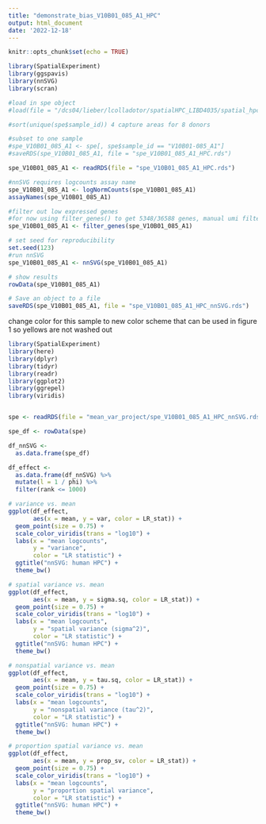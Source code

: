 ```yaml
---
title: "demonstrate_bias_V10B01_085_A1_HPC"
output: html_document
date: '2022-12-18'
---
```


```r
knitr::opts_chunk$set(echo = TRUE)
```

```r

library(SpatialExperiment)
library(ggspavis)
library(nnSVG)
library(scran)

#load in spe object
#load(file = "/dcs04/lieber/lcolladotor/spatialHPC_LIBD4035/spatial_hpc/processed-data/02_build_spe/spe_transform.Rdata")

#sort(unique(spe$sample_id)) 4 capture areas for 8 donors

#subset to one sample
#spe_V10B01_085_A1 <- spe[, spe$sample_id == "V10B01-085_A1"]
#saveRDS(spe_V10B01_085_A1, file = "spe_V10B01_085_A1_HPC.rds")

spe_V10B01_085_A1 <- readRDS(file = "spe_V10B01_085_A1_HPC.rds")

#nnSVG requires logcounts assay name
spe_V10B01_085_A1 <- logNormCounts(spe_V10B01_085_A1)
assayNames(spe_V10B01_085_A1)

#filter out low expressed genes
#for now using filter_genes() to get 5348/36588 genes, manual umi filter gives 13162/36588 genes
spe_V10B01_085_A1 <- filter_genes(spe_V10B01_085_A1)

# set seed for reproducibility
set.seed(123)
#run nnSVG
spe_V10B01_085_A1 <- nnSVG(spe_V10B01_085_A1)

# show results
rowData(spe_V10B01_085_A1)

# Save an object to a file
saveRDS(spe_V10B01_085_A1, file = "spe_V10B01_085_A1_HPC_nnSVG.rds")

```

change color for this sample to new color scheme that can be used in figure 1 so yellows are not washed out

```r

library(SpatialExperiment)
library(here)
library(dplyr)
library(tidyr)
library(readr)
library(ggplot2)
library(ggrepel)
library(viridis)


spe <- readRDS(file = "mean_var_project/spe_V10B01_085_A1_HPC_nnSVG.rds")

spe_df <- rowData(spe)

df_nnSVG <- 
  as.data.frame(spe_df)

df_effect <- 
  as.data.frame(df_nnSVG) %>% 
  mutate(l = 1 / phi) %>% 
  filter(rank <= 1000)

# variance vs. mean
ggplot(df_effect, 
       aes(x = mean, y = var, color = LR_stat)) + 
  geom_point(size = 0.75) + 
  scale_color_viridis(trans = "log10") + 
  labs(x = "mean logcounts", 
       y = "variance", 
       color = "LR statistic") + 
  ggtitle("nnSVG: human HPC") + 
  theme_bw()

# spatial variance vs. mean
ggplot(df_effect, 
       aes(x = mean, y = sigma.sq, color = LR_stat)) + 
  geom_point(size = 0.75) + 
  scale_color_viridis(trans = "log10") + 
  labs(x = "mean logcounts", 
       y = "spatial variance (sigma^2)", 
       color = "LR statistic") + 
  ggtitle("nnSVG: human HPC") + 
  theme_bw()

# nonspatial variance vs. mean
ggplot(df_effect, 
       aes(x = mean, y = tau.sq, color = LR_stat)) + 
  geom_point(size = 0.75) + 
  scale_color_viridis(trans = "log10") + 
  labs(x = "mean logcounts", 
       y = "nonspatial variance (tau^2)", 
       color = "LR statistic") + 
  ggtitle("nnSVG: human HPC") + 
  theme_bw()

# proportion spatial variance vs. mean
ggplot(df_effect, 
       aes(x = mean, y = prop_sv, color = LR_stat)) + 
  geom_point(size = 0.75) + 
  scale_color_viridis(trans = "log10") + 
  labs(x = "mean logcounts", 
       y = "proportion spatial variance", 
       color = "LR statistic") + 
  ggtitle("nnSVG: human HPC") + 
  theme_bw()

```
